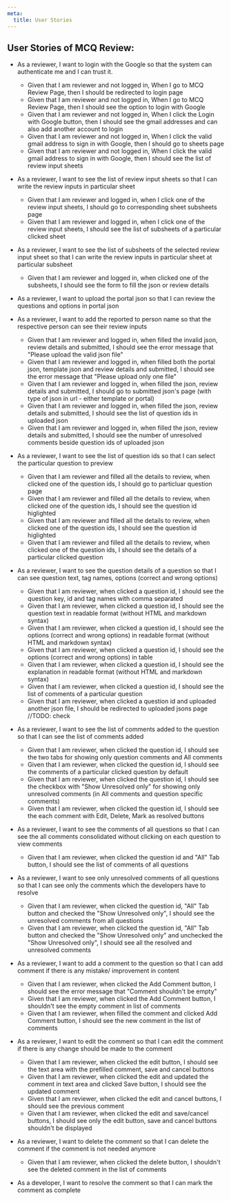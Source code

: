 ```yaml
---
meta:
  title: User Stories
---
```


## User Stories of MCQ Review:

- As a reviewer, I want to login with the Google so that the system can authenticate me and I can trust it.

  - Given that I am reviewer and not logged in, When I go to MCQ Review Page, then I should be redirected to login page
  - Given that I am reviewer and not logged in, When I go to MCQ Review Page, then I should see the option to login with Google
  - Given that I am reviewer and not logged in, When I click the Login with Google button, then I should see the gmail addresses and can also add another account to login
  - Given that I am reviewer and not logged in, When I click the valid gmail address to sign in with Google, then I should go to sheets page
  - Given that I am reviewer and not logged in, When I click the valid gmail address to sign in with Google, then I should see the list of review input sheets

- As a reviewer, I want to see the list of review input sheets so that I can write the review inputs in particular sheet

  - Given that I am reviewer and logged in, when I click one of the review input sheets, I should go to corresponding sheet subsheets page
  - Given that I am reviewer and logged in, when I click one of the review input sheets, I should see the list of subsheets of a particular clicked sheet

- As a reviewer, I want to see the list of subsheets of the selected review input sheet so that I can write the review inputs in particular sheet at particular subsheet

  - Given that I am reviewer and logged in, when clicked one of the subsheets, I should see the form to fill the json or review details

- As a reviewer, I want to upload the portal json so that I can review the questions and options in portal json
- As a reviewer, I want to add the reported to person name so that the respective person can see their review inputs

  - Given that I am reviewer and logged in, when filled the invalid json, review details and submitted, I should see the error message that "Please upload the valid json file"
  - Given that I am reviewer and logged in, when filled both the portal json, template json and review details and submitted, I should see the error message that "Please upload only one file"
  - Given that I am reviewer and logged in, when filled the json, review details and submitted, I should go to submitted json's page (with type of json in url - either template or portal)
  - Given that I am reviewer and logged in, when filled the json, review details and submitted, I should see the list of question ids in uploaded json
  - Given that I am reviewer and logged in, when filled the json, review details and submitted, I should see the number of unresolved comments beside question ids of uploaded json

- As a reviewer, I want to see the list of question ids so that I can select the particular question to preview

  - Given that I am reviewer and filled all the details to review, when clicked one of the question ids, I should go to particluar question page
  - Given that I am reviewer and filled all the details to review, when clicked one of the question ids, I should see the question id higlighted
  - Given that I am reviewer and filled all the details to review, when clicked one of the question ids, I should see the question id higlighted
  - Given that I am reviewer and filled all the details to review, when clicked one of the question ids, I should see the details of a particular clicked question

- As a reviewer, I want to see the question details of a question so that I can see question text, tag names, options (correct and wrong options)

  - Given that I am reviewer, when clicked a question id, I should see the question key, id and tag names with comma separated
  - Given that I am reviewer, when clicked a question id, I should see the question text in readable format (without HTML and markdown syntax)
  - Given that I am reviewer, when clicked a question id, I should see the options (correct and wrong options) in readable format (without HTML and markdown syntax)
  - Given that I am reviewer, when clicked a question id, I should see the options (correct and wrong options) in table
  - Given that I am reviewer, when clicked a question id, I should see the explanation in readable format (without HTML and markdown syntax)
  - Given that I am reviewer, when clicked a question id, I should see the list of comments of a particular question
  - Given that I am reviewer, when clicked a question id and uploaded another json file, I should be redirected to uploaded jsons page //TODO: check

- As a reviewer, I want to see the list of comments added to the question so that I can see the list of comments added

  - Given that I am reviewer, when clicked the question id, I should see the two tabs for showing only question comments and All comments
  - Given that I am reviewer, when clicked the question id, I should see the comments of a particular clicked question by default
  - Given that I am reviewer, when clicked the question id, I should see the checkbox with "Show Unresolved only" for showing only unresolved comments (in All comments and question specific comments)
  - Given that I am reviewer, when clicked the question id, I should see the each comment with Edit, Delete, Mark as resolved buttons

- As a reviewer, I want to see the comments of all questions so that I can see the all comments consolidated without clicking on each question to view comments

  - Given that I am reviewer, when clicked the question id and "All" Tab button, I should see the list of comments of all questions

- As a reviewer, I want to see only unresolved comments of all questions so that I can see only the comments which the developers have to resolve

  - Given that I am reviewer, when clicked the question id, "All" Tab button and checked the "Show Unresolved only", I should see the unresolved comments from all questions
  - Given that I am reviewer, when clicked the question id, "All" Tab button and checked the "Show Unresolved only" and unchecked the "Show Unresolved only", I should see all the resolved and unresolved comments

- As a reviewer, I want to add a comment to the question so that I can add comment if there is any mistake/ improvement in content

  - Given that I am reviewer, when clicked the Add Comment button, I should see the error message that "Comment shouldn't be empty"
  - Given that I am reviewer, when clicked the Add Comment button, I shouldn't see the empty comment in list of comments
  - Given that I am reviewer, when filled the comment and clicked Add Comment button, I should see the new comment in the list of comments

- As a reviewer, I want to edit the comment so that I can edit the comment if there is any change should be made to the comment

  - Given that I am reviewer, when clicked the edit button, I should see the text area with the prefilled comment, save and cancel buttons
  - Given that I am reviewer, when clicked the edit and updated the comment in text area and clicked Save button, I should see the updated comment
  - Given that I am reviewer, when clicked the edit and cancel buttons, I should see the previous comment
  - Given that I am reviewer, when clicked the edit and save/cancel buttons, I should see only the edit button, save and cancel buttons shouldn't be displayed

- As a reviewer, I want to delete the comment so that I can delete the comment if the comment is not needed anymore

  - Given that I am reviewer, when clicked the delete button, I shouldn't see the deleted comment in the list of comments

- As a developer, I want to resolve the comment so that I can mark the comment as complete
